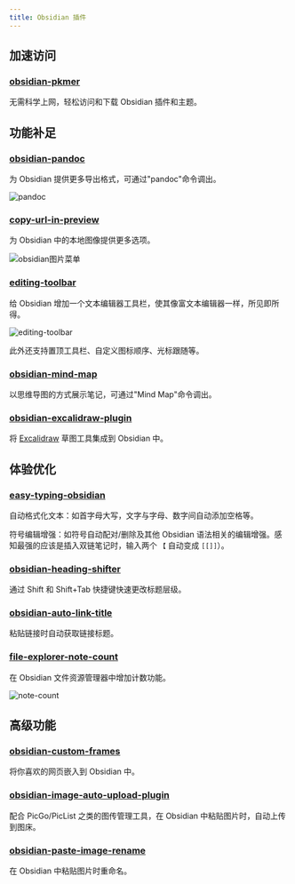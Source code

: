```yaml
---
title: Obsidian 插件
---
```


## 加速访问

### [obsidian-pkmer](https://pkmer.cn/products/market/)

无需科学上网，轻松访问和下载 Obsidian 插件和主题。

## 功能补足

### [obsidian-pandoc](https://github.com/OliverBalfour/obsidian-pandoc)

为 Obsidian 提供更多导出格式，可通过"pandoc"命令调出。

![pandoc](https://img.dava.cc/img/pandoc.png)

### [copy-url-in-preview](https://github.com/NomarCub/obsidian-copy-url-in-preview)

为 Obsidian 中的本地图像提供更多选项。

![obsidian图片菜单](https://img.dava.cc/img/obsidian图片菜单.png)

### [editing-toolbar](https://github.com/PKM-er/obsidian-editing-toolbar)

给 Obsidian 增加一个文本编辑器工具栏，使其像富文本编辑器一样，所见即所得。

![editing-toolbar](https://img.dava.cc/img/editing-toolbar.png)

此外还支持置顶工具栏、自定义图标顺序、光标跟随等。

### [obsidian-mind-map](https://github.com/lynchjames/obsidian-mind-map)

以思维导图的方式展示笔记，可通过"Mind Map"命令调出。

### [obsidian-excalidraw-plugin](https://github.com/zsviczian/obsidian-excalidraw-plugin)

将 [Excalidraw](https://excalidraw.com/) 草图工具集成到 Obsidian 中。

## 体验优化

### [easy-typing-obsidian](https://github.com/Yaozhuwa/easy-typing-obsidian)

自动格式化文本：如首字母大写，文字与字母、数字间自动添加空格等。

符号编辑增强：如符号自动配对/删除及其他 Obsidian 语法相关的编辑增强。感知最强的应该是插入双链笔记时，输入两个 `【` 自动变成 `[[]]`）。

### [obsidian-heading-shifter](https://github.com/k4a-l/obsidian-heading-shifter)

通过 Shift 和 Shift+Tab 快捷键快速更改标题层级。

### [obsidian-auto-link-title](https://github.com/zolrath/obsidian-auto-link-title)

粘贴链接时自动获取链接标题。

### [file-explorer-note-count](https://github.com/ozntel/file-explorer-note-count)

在 Obsidian 文件资源管理器中增加计数功能。

![note-count](https://img.dava.cc/img/note-count.png)

## 高级功能

### [obsidian-custom-frames](https://github.com/Ellpeck/ObsidianCustomFrames)

将你喜欢的网页嵌入到 Obsidian 中。

### [obsidian-image-auto-upload-plugin](https://github.com/eust-w/obsidian-image-auto-upload)

配合 PicGo/PicList 之类的图传管理工具，在 Obsidian 中粘贴图片时，自动上传到图床。

### [obsidian-paste-image-rename](https://github.com/reorx/obsidian-paste-image-rename)

在 Obsidian 中粘贴图片时重命名。